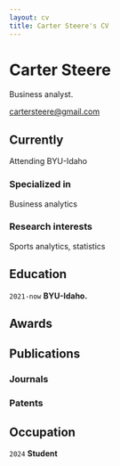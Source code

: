 ```yaml
---
layout: cv
title: Carter Steere's CV
---
```

# Carter Steere
Business analyst.

<div id="webaddress">
<a href="cartersteere@gmail.com">cartersteere@gmail.com</a>
<!-- | <a href="http://en.wikipedia.org/wiki/Isaac_Newton">My wikipedia page</a> -->
</div>


## Currently

Attending BYU-Idaho

### Specialized in

Business analytics


### Research interests

Sports analytics, statistics


## Education

`2021-now`
__BYU-Idaho.__



## Awards





## Publications



### Journals



### Patents




## Occupation

`2024`
__Student__





<!-- ### Footer

Last updated: May 2013 -->